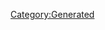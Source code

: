 {{Texts/Music
 |ID=24
 |MusicName=不確定性☆COSMIC MOVEMENT
 |OfficialName=不確定性☆COSMIC MOVEMENT
 |VocalName=ワルキューレ　美雲ΔJUNNA フレイアΔ鈴木みのり カナメΔ安野希世乃 レイナΔ東山奈央 マキナΔ西田望見
 |VocalNameLF=ワルキューレ　美雲ΔJUNNA　フレイアΔ鈴木みのり<br/>カナメΔ安野希世乃　レイナΔ東山奈央　マキナΔ西田望見
 |Description=作品：マクロスΔ<br/><br/>歌手：ワルキューレ<br/>　　　美雲ΔJUNNA　フレイアΔ鈴木みのり<br/>　　　カナメΔ安野希世乃　レイナΔ東山奈央<br/>　　　マキナΔ西田望見<br/><br/>作詞：深川琴美、六ツ見純代、渡邊亜希子、姉田ウ夢ヤ<br/>作曲：姉田ウ夢ヤ
 |BuyURL=https://recochoku.jp/song/S1003321337/
 |StoryDesc=惑星ランドールでのワクチンライブ。<br/><br/>フレイアは、憧れだったワルキューレのメンバーとして<br/>迎える初めてのライブに緊張を隠すことができない。<br/>一方のハヤテも、これが入隊してから初めてのライブ。<br/>2人の衝撃デビューステージは一体どうなるのか…？
 |StoryTitle=「リンゴ大好き、フレイア・ヴィオン14歳！」
 |BannerId=4
 |AnmStoreURL=https://anime.dmkt-sp.jp/animestore/ci_pc?workId=20867
}}
[[Category:Generated]]
